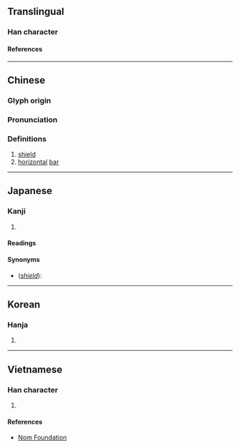 {{character info/new}}
==Translingual==

===Han character===
{{Han char|rn=75|rad=木|as=09|sn=13|four=42964|canj=DHJU|ids=⿰木盾}}

====References====
{{Han ref|kx=0541.100|dkj=15173|dj=0928.170|hdz=21252.040|uh=696F}}

----

==Chinese==
{{zh-forms}}

===Glyph origin===
{{Han etym}}

===Pronunciation===
{{zh-pron
|m=shǔn,dùn
|c=seon5,teon5
|mc=y
|oc=y
|ma=
|cat=n
}}

===Definitions===
{{zh-hanzi}}

# [[shield]]
# [[horizontal]] [[bar]]

----

==Japanese==

===Kanji===
{{ja-kanji|grade=|rs=木09}}

# {{rfdef|ja|sort=木09}}

====Readings====
{{ja-readings
|on=じゅん
|kun=たて-
}}

====Synonyms====
* (''[[shield]]''): {{l|ja|盾}}

----

==Korean==

===Hanja===
{{ko-hanja|순}}

# {{rfdef|ko|sort=木09}}

----

==Vietnamese==

===Han character===
{{vi-readings|rs=木09|reading=thuẫn}}

# {{rfdef|vi|sort=木09}}

====References====
* [http://nomfoundation.org/common/nom_details.php?codepoint=696f Nom Foundation]